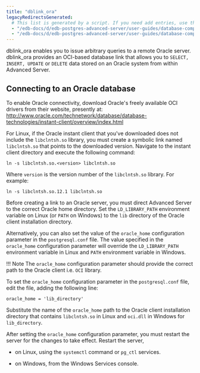 ```yaml
---
title: "dblink_ora"
legacyRedirectsGenerated:
  # This list is generated by a script. If you need add entries, use the `legacyRedirects` key.
  - "/edb-docs/d/edb-postgres-advanced-server/user-guides/database-compatibility-for-oracle-developers-guide/9.6/Database_Compatibility_for_Oracle_Developers_Guide_v9.6.1.123.html"
  - "/edb-docs/d/edb-postgres-advanced-server/user-guides/database-compatibility-for-oracle-developers-guide/9.5/Database_Compatibility_for_Oracle_Developers_Guide.1.353.html"
---
```


dblink_ora enables you to issue arbitrary queries to a remote Oracle server. dblink_ora provides an OCI-based database link that allows you to `SELECT, INSERT, UPDATE` or `DELETE` data stored on an Oracle system from within Advanced Server.

## Connecting to an Oracle database

To enable Oracle connectivity, download Oracle's freely available OCI drivers from their website, presently at:
<http://www.oracle.com/technetwork/database/database-technologies/instant-client/overview/index.html>

For Linux, if the Oracle instant client that you've downloaded does not include the `libclntsh.so` library, you must create a symbolic link named `libclntsh.so` that points to the downloaded version. Navigate to the instant client directory and execute the following command:

```text
ln -s libclntsh.so.<version> libclntsh.so
```

Where `version` is the version number of the `libclntsh.so` library. For example:

```text
ln -s libclntsh.so.12.1 libclntsh.so
```

Before creating a link to an Oracle server, you must direct Advanced Server to the correct Oracle home directory. Set the `LD_LIBRARY_PATH` environment variable on Linux (or `PATH` on Windows) to the `lib` directory of the Oracle client installation directory.

Alternatively, you can also set the value of the `oracle_home` configuration parameter in the `postgresql.conf` file. The value specified in the `oracle_home` configuration parameter will override the `LD_LIBRARY_PATH` environment variable in Linux and `PATH` environment variable in Windows.

!!! Note
    The `oracle_home` configuration parameter should provide the correct path to the Oracle client i.e. `OCI` library.

To set the `oracle_home` configuration parameter in the `postgresql.conf` file, edit the file, adding the following line:

```text
oracle_home = 'lib_directory'
```

Substitute the name of the `oracle_home` path to the Oracle client installation directory that contains `libclntsh.so` in Linux and `oci.dll` in Windows for `lib_directory`.

After setting the `oracle_home` configuration parameter, you must restart the server for the changes to take effect. Restart the server,

-   on Linux, using the `systemctl` command or `pg_ctl` services.

-   on Windows, from the Windows Services console.

